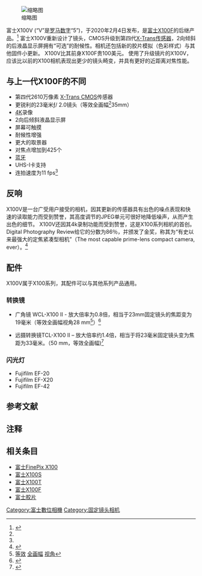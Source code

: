 [[File:Fujifilm_X100V_9_feb_2020a.jpg|缩略图]]

富士X100V (“V”是[[罗马数字|罗马数字]]“5”)，于2020年2月4日发布，是[[富士X100F|富士X100F]]的后继产品。<ref name=":0">{{Cite news|url=https://petapixel.com/2020/02/04/fujifilm-unveils-x100v-with-new-lens-optional-weather-sealing-and-more/|title=Fujifilm Unveils X100V with New Lens, ‘Optional’ Weather Sealing, and More|last=|first=|date=February 4, 2020|work=PetaPixel|access-date=|archive-date=2020-11-28|archive-url=https://web.archive.org/web/20201128044553/https://petapixel.com/2020/02/04/fujifilm-unveils-x100v-with-new-lens-optional-weather-sealing-and-more/|dead-url=no}}</ref> 富士X100V重新设计了镜头，CMOS升级到第四代[[X-Trans传感器|X-Trans传感器]]，2向倾斜的后液晶显示屏拥有“可选”的耐候性。相机还包括新的胶片模拟（色彩样式）与其他固件小更新。 X100V比其前身X100F贵100美元。 使用了升级镜片的X100V，应该比以前的X100相机表现出更少的镜头畸变，并具有更好的近距离对焦性能。

== 与上一代X100F的不同 ==

* 第四代2610万像素 [[Fujifilm_X-Trans传感器|X-Trans CMOS]]传感器
* 更锐利的23毫米ƒ/ 2.0镜头（等效全画幅<ref name=":0" group="n" />35mm）
* [[4K解析度|4K]]录像
* 2向后倾斜液晶显示屏
* 屏幕可触摸
* 耐候性增强
* 更大的取景器
* 对焦点增加到425个
* [[蓝牙|蓝牙]]
* UHS-I卡支持
* 连拍速度为11 fps<ref name=":0" />

== 反响 ==
X100V是一台广受用户接受的相机，因其更新的传感器具有出色的噪点表现和快速的读取能力而受到赞誉，其高度调节的JPEG单元可很好地降低噪声，从而产生出色的细节。 X100V还因其4k录制功能而受到赞誉，这是X100系列相机的首创。 Digital Photography Review给它的分数为86％，并颁发了金奖，称其为“有史以来最强大的定焦紧凑型相机”（The most capable prime-lens compact camera, ever）。<ref>{{Cite news|last=Rose|first=Carey|date=8 April 2020|title=Fujifilm X100V review|work=Digital Photography Review|url=https://www.dpreview.com/reviews/fujifilm-x100v-review/8|access-date=|archive-date=2021-02-13|archive-url=https://web.archive.org/web/20210213143431/https://www.dpreview.com/reviews/fujifilm-x100v-review/8|dead-url=no}}</ref>

== 配件 ==

X100V属于X100系列，其配件可以与其他系列产品通用。

=== 转换镜 ===

* 广角镜 WCL-X100 II - 放大倍率为0.8倍，相当于23mm固定镜头的焦距变为19毫米（等效全画幅视角28 mm<ref group="n" name=":0">[[35mm等效焦距|等效]] [[全画幅数码单反|全画幅]] [[视角|视角]]</ref>）<ref>{{cite web|title=Archived copy|url=http://www.fujifilm.com/news/n120515.html|access-date=2016-08-27|archive-url=https://www.webcitation.org/69AZNlLqI?url=http://www.fujifilm.com/news/n120515.html|archive-date=2012-07-15|df=|dead-url=no}}</ref>

* 远摄转换镜TCL-X100 II – 放大倍率约1.4倍，相当于将23毫米固定镜头变为焦距为33毫米。（50 mm，等效全画幅)<ref>{{Cite web |url=http://www.fujifilm.com/news/n140416_02.html |title=存档副本 |access-date=2020-11-29 |archive-date=2020-10-23 |archive-url=https://web.archive.org/web/20201023024333/https://www.fujifilm.com/news/n140416_02.html |dead-url=no }}</ref>

=== 闪光灯 ===

* Fujifilm EF-20
* Fujifilm EF-X20
* Fujifilm EF-42

== 参考文献 ==
<references />

== 注释 ==
<references group="n" />

{{Portal|摄影}}

== 相关条目 ==

* [[富士FinePix_X100|富士FinePix X100]]
* [[富士X100S|富士X100S]]
* [[富士X100T|富士X100T]]
* [[富士X100F|富士X100F]]
* [[富士胶片|富士胶片]]
{{富士胶片}}
[[Category:富士數位相機|Category:富士數位相機]]
[[Category:固定镜头相机|Category:固定镜头相机]]